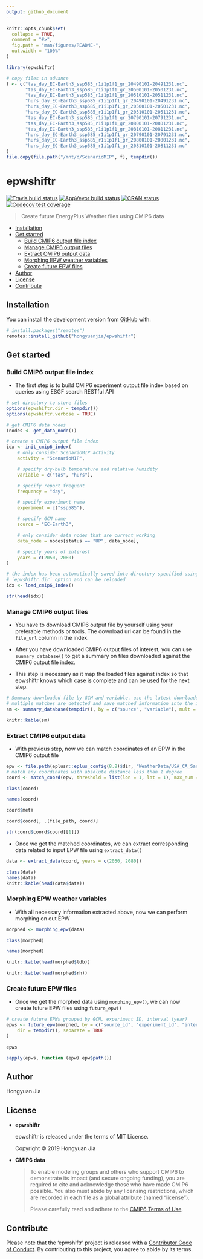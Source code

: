 ```yaml
---
output: github_document
---
```


<!-- README.md is generated from README.Rmd. Please edit that file -->

```r
knitr::opts_chunk$set(
  collapse = TRUE,
  comment = "#>",
  fig.path = "man/figures/README-",
  out.width = "100%"
)

library(epwshiftr)

# copy files in advance
f <- c("tas_day_EC-Earth3_ssp585_r1i1p1f1_gr_20490101-20491231.nc",
       "tas_day_EC-Earth3_ssp585_r1i1p1f1_gr_20500101-20501231.nc",
       "tas_day_EC-Earth3_ssp585_r1i1p1f1_gr_20510101-20511231.nc",
       "hurs_day_EC-Earth3_ssp585_r1i1p1f1_gr_20490101-20491231.nc",
       "hurs_day_EC-Earth3_ssp585_r1i1p1f1_gr_20500101-20501231.nc",
       "hurs_day_EC-Earth3_ssp585_r1i1p1f1_gr_20510101-20511231.nc",
       "tas_day_EC-Earth3_ssp585_r1i1p1f1_gr_20790101-20791231.nc",
       "tas_day_EC-Earth3_ssp585_r1i1p1f1_gr_20800101-20801231.nc",
       "tas_day_EC-Earth3_ssp585_r1i1p1f1_gr_20810101-20811231.nc",
       "hurs_day_EC-Earth3_ssp585_r1i1p1f1_gr_20790101-20791231.nc",
       "hurs_day_EC-Earth3_ssp585_r1i1p1f1_gr_20800101-20801231.nc",
       "hurs_day_EC-Earth3_ssp585_r1i1p1f1_gr_20810101-20811231.nc"
)
file.copy(file.path("/mnt/d/ScenarioMIP", f), tempdir())
```

# epwshiftr

<!-- badges: start -->
[![Travis build status](https://travis-ci.com/hongyuanjia/epwshiftr.svg?branch=master)](https://travis-ci.com/hongyuanjia/epwshiftr)
[![AppVeyor build status](https://ci.appveyor.com/api/projects/status/github/hongyuanjia/epwshiftr?branch=master&svg=true)](https://ci.appveyor.com/project/hongyuanjia/epwshiftr)
[![CRAN status](https://www.r-pkg.org/badges/version/epwshiftr)](https://CRAN.R-project.org/package=epwshiftr)
[![Codecov test coverage](https://codecov.io/gh/hongyuanjia/epwshiftr/branch/master/graph/badge.svg)](https://codecov.io/gh/hongyuanjia/epwshiftr?branch=master)
<!-- badges: end -->

> Create future EnergyPlus Weather files using CMIP6 data

<!-- TOC GFM -->

* [Installation](#installation)
* [Get started](#get-started)
    * [Build CMIP6 output file index](#build-cmip6-output-file-index)
    * [Manage CMIP6 output files](#download-cmip6-output-files)
    * [Extract CMIP6 output data](#extract-cmip6-output-data)
    * [Morphing EPW weather variables](#morphing-epw-weather-variables)
    * [Create future EPW files](#create-future-epw-files)
* [Author](#author)
* [License](#license)
* [Contribute](#contribute)

<!-- /TOC -->

## Installation

<!-- You can install the released version of epwshiftr from [CRAN](https://CRAN.R-project.org) with: -->

<!-- ``` r -->
<!-- install.packages("epwshiftr") -->
<!-- ``` -->

You can install the development version from [GitHub](https://github.com/) with:

``` r
# install.packages("remotes")
remotes::install_github("hongyuanjia/epwshiftr")
```

## Get started

### Build CMIP6 output file index

* The first step is to build CMIP6 experiment output file index based on queries
  using ESGF search RESTful API

```r
# set directory to store files
options(epwshiftr.dir = tempdir())
options(epwshiftr.verbose = TRUE)

# get CMIP6 data nodes
(nodes <- get_data_node())

# create a CMIP6 output file index
idx <- init_cmip6_index(
    # only consider ScenarioMIP activity
    activity = "ScenarioMIP",

    # specify dry-bulb temperature and relative humidity
    variable = c("tas", "hurs"),

    # specify report frequent
    frequency = "day",

    # specify experiment name
    experiment = c("ssp585"),

    # specify GCM name
    source = "EC-Earth3",

    # only consider data nodes that are current working
    data_node = nodes[status == "UP", data_node],

    # specify years of interest
    years = c(2050, 2080)
)

# the index has been automatically saved into directory specified using
# `epwshiftr.dir` option and can be reloaded
idx <- load_cmip6_index()

str(head(idx))
```

### Manage CMIP6 output files

* You have to download CMIP6 output file by yourself using your preferable
  methods or tools. The download url can be found in the `file_url` column in
  the index.

* After you have downloaded CMIP6 output files of interest, you can use
  `suumary_database()` to get a summary on files downloaded against the CMIP6
  output file index.

* This step is necessary as it map the loaded files against index so that
  epwshiftr knows which case is complete and can be used for the next step.

```r
# Summary downloaded file by GCM and variable, use the latest downloaded file if
# multiple matches are detected and save matched information into the index file
sm <- summary_database(tempdir(), by = c("source", "variable"), mult = "latest", update = TRUE)

knitr::kable(sm)
```

### Extract CMIP6 output data

* With previous step, now we can match coordinates of an EPW in the CMIP6 output
  file

```r
epw <- file.path(eplusr::eplus_config(8.8)$dir, "WeatherData/USA_CA_San.Francisco.Intl.AP.724940_TMY3.epw")
# match any coordinates with absolute distance less than 1 degree
coord <- match_coord(epw, threshold = list(lon = 1, lat = 1), max_num = 1)

class(coord)

names(coord)

coord$meta

coord$coord[, .(file_path, coord)]

str(coord$coord$coord[[1]])
```

* Once we get the matched coordinates, we can extract corresponding data related
  to input EPW file using `extract_data()`

```r
data <- extract_data(coord, years = c(2050, 2080))

class(data)
names(data)
knitr::kable(head(data$data))
```

### Morphing EPW weather variables

* With all necessary information extracted above, now we can perform morphing on
  out EPW

```r
morphed <- morphing_epw(data)

class(morphed)

names(morphed)

knitr::kable(head(morphed$tdb))

knitr::kable(head(morphed$rh))
```

### Create future EPW files

* Once we get the morphed data using `morphing_epw()`, we can now create future
  EPW files using `future_epw()`

```r
# create future EPWs grouped by GCM, experiment ID, interval (year)
epws <- future_epw(morphed, by = c("source_id", "experiment_id", "interval"),
    dir = tempdir(), separate = TRUE
)

epws

sapply(epws, function (epw) epw$path())
```

## Author

Hongyuan Jia

## License

* **epwshiftr**

  epwshiftr is released under the terms of MIT License.

  Copyright © 2019 Hongyuan Jia

* **CMIP6 data**

  > To enable modeling groups and others who support CMIP6 to demonstrate its
  > impact (and secure ongoing funding), you are required to cite and
  > acknowledge those who have made CMIP6 possible. You also must abide by any
  > licensing restrictions, which are recorded in each file as a global
  > attribute (named “license”).
  >
  > Please carefully read and adhere to the [CMIP6 Terms of Use](https://pcmdi.llnl.gov/CMIP6/TermsOfUse).

## Contribute

Please note that the 'epwshiftr' project is released with a
[Contributor Code of Conduct](https://github.com/hongyuanjia/epwshiftr/blob/master/.github/CODE_OF_CONDUCT.md).
By contributing to this project, you agree to abide by its terms.
